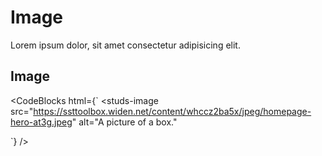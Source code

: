 # Image

Lorem ipsum dolor, sit amet consectetur adipisicing elit.

## Image

<studs-image src="https://ssttoolbox.widen.net/content/whccz2ba5x/jpeg/homepage-hero-at3g.jpeg" alt="A picture of a box."></studs-image>

<CodeBlocks
  html={`
<studs-image
  src="https://ssttoolbox.widen.net/content/whccz2ba5x/jpeg/homepage-hero-at3g.jpeg"
  alt="A picture of a box."
></studs-image>
  `}
/>
